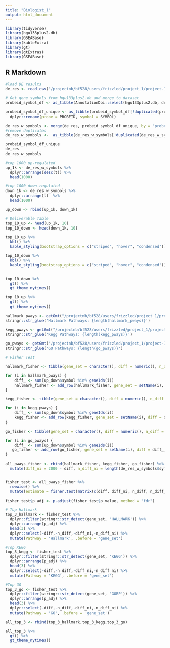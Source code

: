 ```yaml
---
title: "Biologist_1"
output: html_document
---
```


```r
library(tidyverse)
library(hgu133plus2.db)
library(GSEABase)
library(kableExtra)
library(gt)
library(gtExtras)
library(GSEABase)
```

## R Markdown


```r
#load DE results
de_res <- read_csv("/projectnb/bf528/users/frizzled/project_1/project-1-frizzled-1/analyst/Part5.4raw.csv")

# Get gene symbols from hgu133plus2.db and merge to dataset
probeid_symbol_df <- as_tibble(AnnotationDbi::select(hgu133plus2.db, de_res$probe,"SYMBOL"))

probeid_symbol_df_unique <- as_tibble(probeid_symbol_df[!duplicated(probeid_symbol_df[ , c("SYMBOL")]),]) %>%
  dplyr::rename(probe = PROBEID, symbol = SYMBOL)

de_res_w_symbols <- merge(de_res, probeid_symbol_df_unique, by = "probe")
#remove duplicates
de_res_w_symbols <-  as_tibble(de_res_w_symbols[!duplicated(de_res_w_symbols[ , c("probe")]),])
```



```r
probeid_symbol_df_unique
de_res
de_res_w_symbols
```

```r
#top 1000 up-regulated
up_1k <- de_res_w_symbols %>%
  dplyr::arrange(desc(t)) %>%
  head(1000)

#top 1000 down-regulated
down_1k <- de_res_w_symbols %>%
  dplyr::arrange(t)  %>%
  head(1000)

up_down <- rbind(up_1k, down_1k)

# Deliverable Table
top_10_up <- head(up_1k, 10)
top_10_down <- head(down_1k, 10)

top_10_up %>%
  kbl() %>%
  kable_styling(bootstrap_options = c("striped", "hover", "condensed"))

top_10_down %>%
  kbl() %>%
  kable_styling(bootstrap_options = c("striped", "hover", "condensed"))


top_10_down %>%
  gt() %>% 
  gt_theme_nytimes()

top_10_up %>%
  gt() %>% 
  gt_theme_nytimes()

```

```r
hallmark_pways <- getGmt("/projectnb/bf528/users/frizzled/project_1/project-1-frizzled-1/biologist-files/h.all.v7.5.1.symbols.gmt.txt")
stringr::str_glue('Hallmark Pathways: {length(hallmark_pways)}') 

kegg_pways <- getGmt("/projectnb/bf528/users/frizzled/project_1/project-1-frizzled-1/biologist-files/c2.cp.kegg.v7.5.1.symbols.gmt.txt")
stringr::str_glue('Kegg Pathways: {length(kegg_pways)}') 

go_pways <- getGmt("/projectnb/bf528/users/frizzled/project_1/project-1-frizzled-1/biologist-files/c5.go.v7.5.1.symbols.gmt.txt")
stringr::str_glue('GO Pathways: {length(go_pways)}') 

```

```r
# Fisher Test

hallmark_fisher <- tibble(gene_set = character(), diff = numeric(), n_diff = numeric())

for (i in hallmark_pways) {
    diff_ <- sum(up_down$symbol %in% geneIds(i))
    hallmark_fisher <- add_row(hallmark_fisher, gene_set = setName(i), diff = diff_, n_diff = (length(geneIds(i)) - diff_))
}

kegg_fisher <- tibble(gene_set = character(), diff = numeric(), n_diff = numeric())

for (i in kegg_pways) {
    diff_ <- sum(up_down$symbol %in% geneIds(i))
    kegg_fisher <- add_row(kegg_fisher, gene_set = setName(i), diff = diff_, n_diff = (length(geneIds(i)) - diff_))
}

go_fisher <- tibble(gene_set = character(), diff = numeric(), n_diff = numeric())

for (i in go_pways) {
    diff_ <- sum(up_down$symbol %in% geneIds(i))
   go_fisher <- add_row(go_fisher, gene_set = setName(i), diff = diff_, n_diff = (length(geneIds(i)) - diff_))
}

all_pways_fisher <- rbind(hallmark_fisher, kegg_fisher, go_fisher) %>%
  mutate(diff_ni = 2000 - diff, n_diff_ni = length(de_res_w_symbols$symbol)-diff_ni)


fisher_test <- all_pways_fisher %>%
  rowwise() %>% 
  mutate(estimate = fisher.test(matrix(c(diff, diff_ni, n_diff, n_diff_ni), nrow =2))$estimate, p_value = fisher.test(matrix(c(diff, diff_ni, n_diff, n_diff_ni), nrow =2))$p.value)

fisher_test$p_adj <- p.adjust(fisher_test$p_value, method = "fdr")
```

```r
# Top Hallmark
top_3_hallmark <- fisher_test %>%
  dplyr::filter(stringr::str_detect(gene_set, 'HALLMARK')) %>%
  dplyr::arrange(p_adj) %>%
  head(3) %>%
  dplyr::select(-diff,-n_diff,-diff_ni,-n_diff_ni) %>%
  mutate(Pathway = 'Hallmark', .before = 'gene_set')

#Top KEGG
top_3_kegg <- fisher_test %>%
  dplyr::filter(stringr::str_detect(gene_set, 'KEGG')) %>%
  dplyr::arrange(p_adj) %>%
  head(3) %>%
  dplyr::select(-diff,-n_diff,-diff_ni,-n_diff_ni) %>%
  mutate(Pathway = 'KEGG', .before = 'gene_set')

#Top GO
top_3_go <- fisher_test %>%
  dplyr::filter(stringr::str_detect(gene_set, 'GOBP')) %>%
  dplyr::arrange(p_adj) %>%
  head(3) %>%
  dplyr::select(-diff,-n_diff,-diff_ni,-n_diff_ni) %>%
  mutate(Pathway = 'GO', .before = 'gene_set')

all_top_3 <- rbind(top_3_hallmark,top_3_kegg,top_3_go)

all_top_3 %>%
  gt() %>% 
  gt_theme_nytimes()
```

